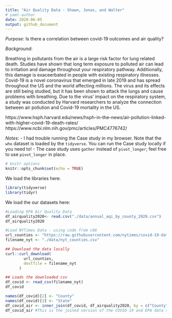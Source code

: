 ```yaml
---
title: "Air Quality Data - Shawn, Jonas, and Walter"
# yaml-author
date: 2020-06-05
output: github_document
---
```

  
*Purpose*: Is there a correlation between covid-19 outcomes and air quality?

*Background*:

Breathing in pollutants from the air is a large risk factor for lung related death. Studies have shown that long term exposure to polluted air can lead to irritation and damage throughout your respiratory pathway. Additionally, this damage is exaceerbated in people with existing respiratory illnesses. Covid-19 is a novel coronavirus that emerged in late 2019 and has spread throughout the US and the world affecting millions. The virus and its effects are still being studied, but it has been shown to attack the lungs and cause problems with breathing. Due to the virus' impact on the respiratory system,  a study was conducted by Harvard researchers to analyze the connection between air pollution and Covid-19 mortality in the US. 

https://www.hsph.harvard.edu/news/hsph-in-the-news/air-pollution-linked-with-higher-covid-19-death-rates/
https://www.ncbi.nlm.nih.gov/pmc/articles/PMC4776742/

*Notes*:
- I had trouble running the Case study in my browser. Note that the `who` dataset is loaded by the `tidyverse`. You can run the Case study locally if you need to!
- The case study uses `gather` instead of `pivot_longer`; feel free to use `pivot_longer` in place.

```r
# knitr options
knitr::opts_chunk$set(echo = TRUE)
```

We load the libraries here: 

```r
library(tidyverse)
library(tidyr)
```
We load the our datasets here: 

```r

#Loading EPA Air Quality Data
df_airquality2020<- read.csv("./data/annual_aqi_by_county_2020.csv")
df_airquality2020

#Load NYTimes Data - using code from c06
url_counties <- "https://raw.githubusercontent.com/nytimes/covid-19-data/master/live/us-counties.csv"
filename_nyt <- "./data/nyt_counties.csv"

## Download the data locally
curl::curl_download(
        url_counties,
        destfile = filename_nyt
      )

## Loads the downloaded csv
df_covid <- read_csv(filename_nyt)
df_covid
```

```r
names(df_covid)[2] <- "County"
names(df_covid)[3] <- "State"
df_covid_air <- inner_join(df_covid, df_airquality2020, by = c("County", "State"))
df_covid_air #This is the joined version of the COVID-19 and EPA data set

```










